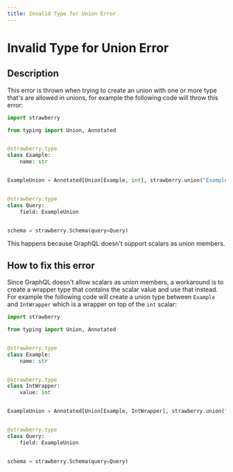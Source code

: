```yaml
---
title: Invalid Type for Union Error
---
```


# Invalid Type for Union Error

## Description

This error is thrown when trying to create an union with one or more type that's
are allowed in unions, for example the following code will throw this error:

```python
import strawberry

from typing import Union, Annotated


@strawberry.type
class Example:
    name: str


ExampleUnion = Annotated[Union[Example, int], strawberry.union("ExampleUnion")]


@strawberry.type
class Query:
    field: ExampleUnion


schema = strawberry.Schema(query=Query)
```

This happens because GraphQL doesn't support scalars as union members.

## How to fix this error

Since GraphQL doesn't allow scalars as union members, a workaround is to create
a wrapper type that contains the scalar value and use that instead. For example
the following code will create a union type between `Example` and `IntWrapper`
which is a wrapper on top of the `int` scalar:

```python
import strawberry

from typing import Union, Annotated


@strawberry.type
class Example:
    name: str


@strawberry.type
class IntWrapper:
    value: int


ExampleUnion = Annotated[Union[Example, IntWrapper], strawberry.union("ExampleUnion")]


@strawberry.type
class Query:
    field: ExampleUnion


schema = strawberry.Schema(query=Query)
```